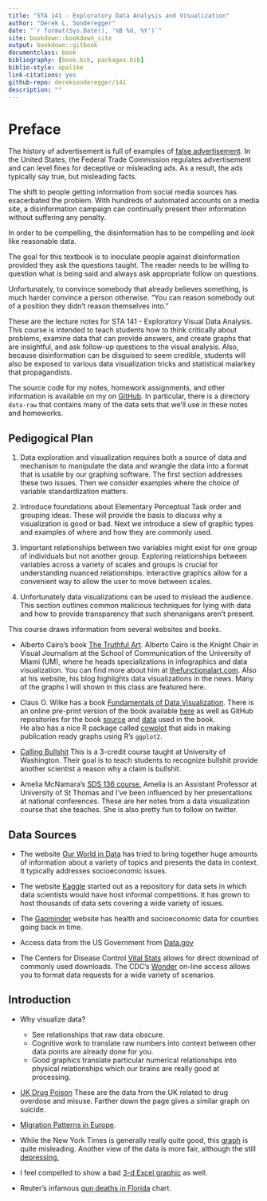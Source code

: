 ```yaml
--- 
title: "STA 141 - Exploratory Data Analysis and Visualization"
author: "Derek L. Sonderegger"
date: "`r format(Sys.Date(), '%B %d, %Y')`"
site: bookdown::bookdown_site
output: bookdown::gitbook
documentclass: book
bibliography: [book.bib, packages.bib]
biblio-style: apalike
link-citations: yes
github-repo: dereksonderegger/141
description: ""
---
```


# Preface {-}

The history of advertisement is full of examples of 
[false advertisement](https://en.wikipedia.org/wiki/False_advertising). 
In the United States, the Federal Trade Commission regulates advertisement and
can level fines for deceptive or misleading ads. As a result, the ads typically
say true, but misleading facts.

The shift to people getting information from social media sources has exacerbated
the problem. With hundreds of automated accounts on a media site, a disinformation
campaign can continually present their information without suffering any 
penalty.

In order to be compelling, the disinformation has to be compelling and *look*
like reasonable data.

The goal for this textbook is to inoculate people against disinformation
provided they ask the questions taught. The reader needs to be willing to question
what is being said and always ask appropriate follow on questions.

Unfortunately, to convince somebody that already believes something, is much 
harder convince a person otherwise.
"You can reason somebody out of a position they didn't reason themselves into."

These are the lecture notes for STA 141 - Exploratory Visual Data Analysis. This 
course is intended to teach students how to think critically about problems, 
examine data that can provide answers, and create graphs that are insightful, 
and ask follow-up questions to the visual analysis. Also, because disinformation 
can be disguised to seem credible, students will also be exposed to various data 
visualization tricks and statistical malarkey that propagandists.

The source code for my notes, homework assignments, and other information is 
available on my on [GitHub](https://github.com/dereksonderegger/141). In particular, 
there is a directory `data-raw` that contains many of the data sets that we'll use 
in these notes and homeworks.


## Pedigogical Plan

1.  Data exploration and visualization requires both a source of data and mechanism 
    to manipulate the data and wrangle the data into a format that is usable by our 
    graphing software. The first section addresses these two issues. 
    Then we consider examples where the choice of variable standardization matters.

2.  Introduce foundations about Elementary Perceptual Task order and grouping ideas. 
    These will provide the basis to discuss why a visualization is good or bad. 
    Next we introduce a slew of graphic types and examples of where and how they 
    are commonly used. 

3.  Important relationships between two variables might exist for one group of 
    individuals but not another group. Exploring relationships between variables 
    across a variety of scales and groups is crucial for understanding nuanced 
    relationships. Interactive graphics allow for a convenient way to allow the 
    user to move between scales.

4.  Unfortunately data visualizations can be used to mislead the audience. This 
    section outlines common malicious techniques for lying with data and how to 
    provide transparency that such shenanigans aren't present.








This course draws information from several websites and books.

* Alberto Cairo's book [The Truthful Art](https://www.amazon.com/dp/0321934075/ref=cm_sw_em_r_mt_dp_U_C6zxDbY6JT04F). Alberto Cairo is the Knight Chair in Visual Journalism at the School of Communication of the University of Miami (UM), where he heads specializations in infographics and data visualization. You can find more about him at [thefunctionalart.com](http://www.thefunctionalart.com). Also at his website, his blog highlights data visualizations in the news. Many of the graphs I will shown in this class are featured here. 

* Claus O. Wilke has a book 
[Fundamentals of Data Visualization](https://www.amazon.com/dp/1492031089/ref=cm_sw_em_r_mt_dp_U_DvAxDbV7NFYY6). 
There is an online pre-print version of the book available 
[here](https://serialmentor.com/dataviz/) 
as well as GitHub repositories for the book 
[source](https://github.com/clauswilke/dataviz) 
and 
[data](https://github.com/clauswilke/dviz.supp) used in the book.  
He also has a nice R package called [cowplot](https://cran.r-project.org/web/packages/cowplot/vignettes/introduction.html) that aids in making publication ready graphs using R's `ggplot2`.

* [Calling Bullshit](https://callingbullshit.org) This is a 3-credit course taught at University of Washington. Their goal is to teach students to recognize bullshit provide another scientist a reason why a claim is bullshit.

* Amelia McNamara's [SDS 136 course.](http://www.amelia.mn/sds136/index.html) Amelia is an Assistant Professor at University of St Thomas and I've been influenced by her presentations at national conferences. These are her notes from a data visualization course that she teaches. She is also pretty fun to follow on twitter.


## Data Sources

* The website [Our World in Data](https://ourworldindata.org) has tried to bring together huge amounts of information about a variety of topics and presents the data in context. It typically addresses socioeconomic issues.

* The website [Kaggle](https://www.kaggle.com) started out as a repository for data sets in which data scientists would have host informal competitions. It has grown to host thousands of data sets covering a wide variety of issues.

* The [Gapminder](https://www.gapminder.org) website has health and socioeconomic data for counties going back in time.

* Access data from the US Government from [Data.gov](http://www.data.gov)

* The Centers for Disease Control [Vital Stats](https://www.cdc.gov/nchs/data_access/vitalstatsonline.htm) allows for direct download of commonly used downloads. The CDC's [Wonder](https://wonder.cdc.gov) on-line access allows you to format data requests for a wide variety of scenarios.

## Introduction
* Why visualize data?
    * See relationships that raw data obscure.
    * Cognitive work to translate raw numbers into context between other data points are already done for you.
    * Good graphics translate particular numerical relationships into physical relationships which our brains are really good at processing.
    

* [UK Drug Poison](https://www.ons.gov.uk/peoplepopulationandcommunity/healthandsocialcare/healthandwellbeing/articles/middleagedgenerationmostlikelytodiebysuicideanddrugpoisoning/2019-08-13) These are the data from the UK related to drug overdose and misuse. Farther down the page gives a similar graph on suicide.

* [Migration Patterns in Europe](https://www.torre.nl/EUmoves/).

* While the New York Times is generally really quite good, this [graph](https://www.nytimes.com/2016/11/29/world/americas/western-liberal-democracy.html?_r=0) is quite misleading. Another view of the data is more fair, although the still 
[depressing.](https://1.bp.blogspot.com/-RQ66mUnaw9Y/XT2gT0j8-tI/AAAAAAAAKoU/G5eOqwdoXS4aW_n0s5-OPWTwes3rdDS6ACLcBGAs/s1600/democracy2.png)

* I feel compelled to show a bad [3-d Excel graphic](https://consultantjournal.com/blog/use-3d-charts-at-your-own-risk) as well.

* Reuter's infamous [gun deaths in Florida](https://callingbullshit.org/tools/img/stand_your_ground.png) chart.

